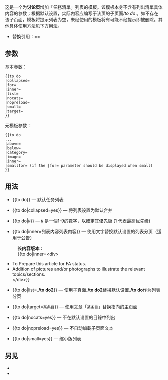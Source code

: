 {{documentation subpage}}
<!-- PLEASE ADD CATEGORIES AND INTERWIKIS AT THE BOTTOM OF THIS PAGE -->

这是一个为'''讨论页'''增加「任務清單」列表的模板。该模板本身不含有列出清單具体内容的参数；根据默认设置，实际内容应编写于该页的子页面''/to do'' 。如不存在该子页面，模板将提示列表为空，未经使用的模板将有可能不经提示即被删除。其他具体使用方法见下方[[#用法|用法]]。
*替換引用：{{tl|待辦}}={{tl|todo}}={{tl|To do}}

== 参数 ==
; 基本参数：
<pre>
{{to do
|collapsed=
|for=
|inner=
|list=
|nocats=
|nopreload=
|small=
|target=
}}</pre>

; 元模板参数：
<pre>
{{to do
...
|above=
|below=
|category=
|image=
|inner=
|smallfor= (if the |for= parameter should be displayed when small)
}}</pre>

== 用法 ==
<!-- for the documentation don't subst the result -->
* {{<nowiki/>to do}} — 默认任务列表 
{{to do|nocats=yes}}{{clear}}{{brClear}}

* {{<nowiki/>to do|collapsed=yes}} — 将列表设置为默认合并
{{to do|collapsed=yes}}

* {{<nowiki/>to do|<code>N</code>}} — <tt>N</tt> 是一個1-9的數字，以確定其優先級 (1 代表最高优先级)
{{to do|nocats=yes|9}}{{clear}}{{brClear}}

* {{<nowiki/>to do|inner=列表内容列表内容}} — 使用文字替换默认设置的列表分页（适用于公告）
 {{to do|inner=列表内容列表内容}}{{clear}}{{brClear}}

: '''长内容版本'''：<br>{{<nowiki/>to do|inner=<nowiki><div></nowiki><br><nowiki>
* To Prepare this article for FA status.</nowiki><br><nowiki>
* Addition of pictures and/or photographs to illustrate the relevant topics/sections.</nowiki><br><nowiki></div></nowiki>}}
{{to do|nocats=yes|inner=<div>
* To Prepare this article for FA status.
* Addition of pictures and/or photographs to illustrate the relevant topics/sections.
</div>}}{{clear}}{{brClear}}

* {{<nowiki/>to do|list='''./to do2'''}} — 使用子頁面'''./to do2'''替换默认设置'''./to do'''作为列表分页
{{to do|nocats=yes|list=./to do2}}{{clear}}{{brClear}}

* {{<nowiki/>to do|target=<code>某条目</code>}} — 使用文章「<code>某条目</code>」替换指向的主页面
{{to do|nocats=yes|target=Talk:小甜甜|1}}{{clear}}{{brClear}}

* {{<nowiki/>to do|nocats=yes}} — 不在默认设置的目錄中列出

* {{<nowiki/>to do|nopreload=yes}} — 不自动加載子页面文本

* {{<nowiki/>to do|small=yes}} — 缩小版列表
{{to do|nocats=yes|small=yes}}{{clear}}{{brClear}}

== 另见 ==
* {{tl|task}}
* {{tl|todolist}}
<includeonly>
[[Category:任务列表模板|{{PAGENAME}}]]
[[Category:討論頁模板|{{PAGENAME}}]]

</includeonly>